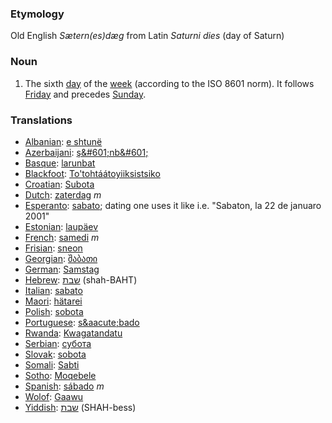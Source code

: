 ===Etymology===
Old English ''Sætern(es)dæg'' from Latin ''Saturni dies'' (day of Saturn)
===Noun===
#The sixth [[day]] of the [[week]] (according to the ISO 8601 norm). It follows [[Friday]] and precedes [[Sunday]].
===Translations===
*[[Albanian]]: [[e shtunë]]
*[[Azerbaijani]]: [[ş&#601;nb&#601;]]
*[[Basque]]: [[larunbat]]
*[[Blackfoot]]: [[To'tohtáátoyiiksistsiko]]
*[[Croatian]]: [[Subota]]
*[[Dutch]]: [[zaterdag]] ''m''
*[[Esperanto]]: [[sabato]]; dating one uses it like i.e. "Sabaton, la 22 de januaro 2001"
*[[Estonian]]: [[laupäev]]
*[[French]]: [[samedi]] ''m''
*[[Frisian]]: [[sneon]]
*[[Georgian]]: [[შაბათი]]
*[[German]]: [[Samstag]]
*[[Hebrew]]: [[שבת]] (shah-BAHT)
*[[Italian]]: [[sabato]]
*[[Maori]]: [[hätarei]]
*[[Polish]]: [[sobota]]
*[[Portuguese]]: [[s&aacute;bado]]
*[[Rwanda]]: [[Kwagatandatu]]
*[[Serbian]]: [[субота]]
*[[Slovak]]: [[sobota]]
*[[Somali]]: [[Sabti]]
*[[Sotho]]: [[Moqebele]]
*[[Spanish]]: [[sábado]] ''m''
*[[Wolof]]: [[Gaawu]]
*[[Yiddish]]: [[שבת]] (SHAH-bess)